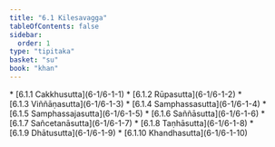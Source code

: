 ```yaml
---
title: "6.1 Kilesavagga"
tableOfContents: false
sidebar:
  order: 1
type: "tipitaka"
basket: "su"
book: "khan"
---
```



<DynamicBreadcrumb />



<TableOfContents book="khan" section="6.1">
* [6.1.1 Cakkhusutta](6-1/6-1-1)
* [6.1.2 Rūpasutta](6-1/6-1-2)
* [6.1.3 Viññāṇasutta](6-1/6-1-3)
* [6.1.4 Samphassasutta](6-1/6-1-4)
* [6.1.5 Samphassajasutta](6-1/6-1-5)
* [6.1.6 Saññāsutta](6-1/6-1-6)
* [6.1.7 Sañcetanāsutta](6-1/6-1-7)
* [6.1.8 Taṇhāsutta](6-1/6-1-8)
* [6.1.9 Dhātusutta](6-1/6-1-9)
* [6.1.10 Khandhasutta](6-1/6-1-10)
</TableOfContents>